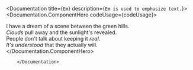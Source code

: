 
<Documentation  title={`Em`} description={`
           Em is used to emphasize text.
        `}>
            <Documentation.ComponentHero codeUsage={codeUsage}>
                <div className='text-gray-900 bg-gray-50 rounded shadow-lg font-normal p-5 space-y-1'>
                    <Text>
                        I have a dream of a scene between the green hills.
                        <br />
                        <Em className="text-gray-1000">Clouds</Em> pull away and the sunlight's revealed.
                        <br />
                        People don't talk about keeping it <Em className="text-gray-1000">real</Em>.
                        <br />
                        <Em className="text-gray-1000">It's understood</Em> that they actually will.
                    </Text>
                </div>
            </Documentation.ComponentHero>

        </Documentation>